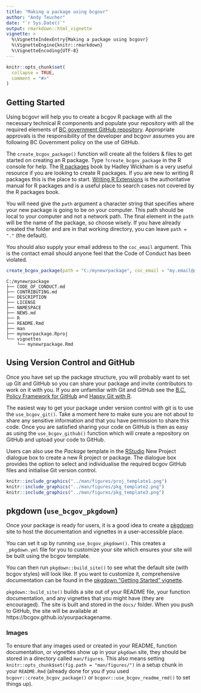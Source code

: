 ```yaml
---
title: "Making a package using bcgovr"
author: "Andy Teucher"
date: "`r Sys.Date()`"
output: rmarkdown::html_vignette
vignette: >
  %\VignetteIndexEntry{Making a package using bcgovr}
  %\VignetteEngine{knitr::rmarkdown}
  %\VignetteEncoding{UTF-8}
---
```


```r
knitr::opts_chunk$set(
  collapse = TRUE,
  comment = "#>"
)
```

## Getting Started

Using bcgovr will help you to create a bcgov R package with all the necessary technical R components and populate your repository with all the required elements of [BC government GitHub repository](https://github.com/bcgov/BC-Policy-Framework-For-GitHub). Appropriate approvals is the responsibility of the developer and bcgovr assumes you are following BC Government policy on the use of GitHub. 

The `create_bcgov_package()` function will create all the folders & files to get started on creating an R package. Type `?create_bcgov_package` in the R console for help. The [R packages](http://r-pkgs.had.co.nz/) book by Hadley Wickham is a very useful resource if you are looking to create R packages. If you are new to writing R packages this is the place to start. [Writing R Extensions](https://cran.r-project.org/doc/manuals/r-release/R-exts.html) is the authoritative manual for R packages and is a useful place to search cases not covered by the R packages book. 

You will need give the `path` argument a character string that specifies where your new package is going to be on your computer. This path should be local to your computer and not a network path. The final element in the `path` will be the name of the package, so choose wisely. If you have already created the folder and are in that
working directory, you can leave `path = "."` (the default).

You should also supply your email address to the `coc_email` argument. This is the 
contact email should anyone feel that the Code of Conduct has been violated.

```r
create_bcgov_package(path = "C:/mynewrpackage", coc_email = "my.email@gov.bc.ca") 
```

```
C:/mynewrpackage
├── CODE_OF_CONDUCT.md
├── CONTRIBUTING.md
├── DESCRIPTION
├── LICENSE
├── NAMESPACE
├── NEWS.md
├── R
├── README.Rmd
├── man
├── mynewrpackage.Rproj
└── vignettes
    └── mynewrpackage.Rmd
```

## Using Version Control and GitHub

Once you have set up the package structure, you will probably want to set up Git 
and GitHub so you can share your package and invite contributors to work on it with
you. If you are unfamiliar with Git and GitHub see the [B.C. Policy Framework for GitHub](https://github.com/bcgov/BC-Policy-Framework-For-GitHub/blob/master/BC-Gov-Org-HowTo/Cheatsheet.md) and [Happy Git with R](http://happygitwithr.com/).

The easiest way to get your package under version control with git is to use the `use_bcgov_git()`. Take a moment here to make sure you are not about to share any sensitive information and that you have permission to share this code. Once you are satisfied sharing your code on GitHub is then as easy as using the `use_bcgov_github()` function which will create a repository on GitHub and upload your code to GitHub. 

Users can also use the *Package* template in the [RStudio](https://www.rstudio.com/) New Project dialogue box to create a new R project or package. The dialogue box provides the option to select and individualise the required bcgov GitHub files and initialise Git version control.

```r
knitr::include_graphics("../man/figures/proj_template1.png") 
knitr::include_graphics("../man/figures/pkg_template2.png") 
knitr::include_graphics("../man/figures/pkg_template3.png") 
```

## pkgdown (`use_bcgov_pkgdown`)

Once your package is ready for users, it is a good idea to create a
[pkgdown](https://pkgdown.r-lib.org/) site to host the documentation and 
vignettes in a user-accessible place.

You can set it up by running `use_bcgov_pkgdown()`. This creates a `_pkgdown.yml` file for you to customize your site which ensures your site will be built using the bcgov template.

You can then run `pkgdown::build_site()` to see what the default site (with bcgov 
styles) will look like. If you want to customize it, comprehensive documentation 
can be found in the [pkgdown "Getting Started" vignette](https://pkgdown.r-lib.org/articles/pkgdown.html).

`pkgdown::build_site()` builds a site out of your README file, your function 
documentation, and any vignettes that you might have (they are encouraged). The 
site is built and stored in the `docs/` folder. When you push to GitHub, the
site will be available at https://bcgov.github.io/yourpackagename.

### Images

To ensure that any images used or created in your README, function documentation, 
or vignettes show up in your `pkgdown` site, they should be stored in a 
directory called `man/figures`. This also means setting 
`knitr::opts_chunk$set(fig.path = "man/figures/")` in a setup chunk in your 
`README.Rmd` (already done for you if you used `bcgovr::create_bcgov_package()` 
or `bcgovr::use_bcgov_readme_rmd()` to set things up).
